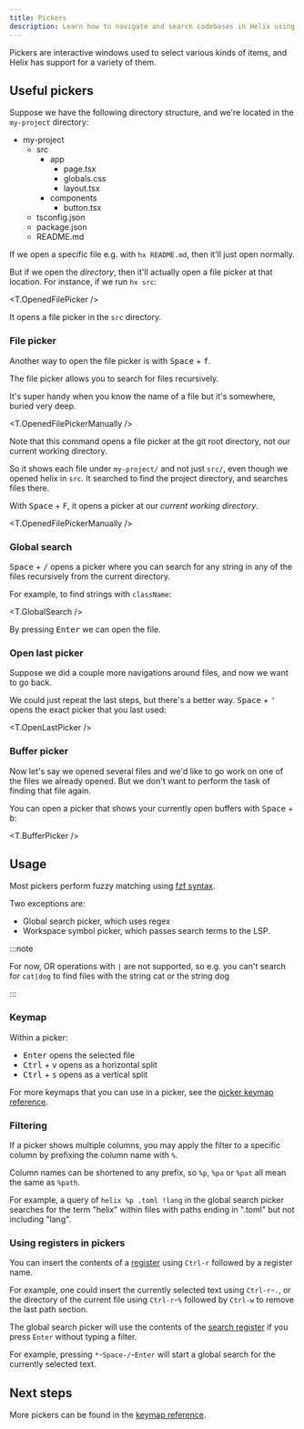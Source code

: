 ```yaml
---
title: Pickers
description: Learn how to navigate and search codebases in Helix using tools such as fuzzy finder, workspace symbol search and more
---
```





Pickers are interactive windows used to select various kinds of items, and Helix has support for a variety of them.

## Useful pickers

Suppose we have the following directory structure, and we're located in the `my-project` directory:

<FileTree>

- my-project
  - src
    - app
      - page.tsx
      - globals.css
      - layout.tsx
    - components
      - button.tsx
  - tsconfig.json
  - package.json
  - README.md

</FileTree>

If we open a specific file e.g. with `hx README.md`, then it'll just open normally.

But if we open the _directory_, then it'll actually open a file picker at that location. For instance, if we run `hx src`:

<T.OpenedFilePicker />

It opens a file picker in the `src` directory.

### File picker

Another way to open the file picker is with <kbd>Space</kbd> + <kbd>f</kbd>.

The file picker allows you to search for files recursively.

It's super handy when you know the name of a file but it's somewhere, buried very deep.

<T.OpenedFilePickerManually />

Note that this command opens a file picker at the git root directory, not our current working directory.

So it shows each file under `my-project/` and not just `src/`, even though we opened helix in `src`. It searched to find the project directory, and searches files there.

With <kbd>Space</kbd> + <kbd>F</kbd>, it opens a picker at our _current working directory_.

<T.OpenedFilePickerManually />

### Global search

<kbd>Space</kbd> + <kbd>/</kbd> opens a picker where you can search for any string in any of the files recursively from the current directory.

For example, to find strings with `className`:

<T.GlobalSearch />

By pressing <kbd>Enter</kbd> we can open the file.

### Open last picker

Suppose we did a couple more navigations around files, and now we want to go back.

We could just repeat the last steps, but there's a better way. <kbd>Space</kbd> + <kbd>'</kbd> opens the exact picker that you last used:

<T.OpenLastPicker />

### Buffer picker

Now let's say we opened several files and we'd like to go work on one of the files we already opened. But we don't want to perform the task of finding that file again.

You can open a picker that shows your currently open buffers with <kbd>Space</kbd> + <kbd>b</kbd>:

<T.BufferPicker />

## Usage

Most pickers perform fuzzy matching using [fzf syntax](https://github.com/junegunn/fzf?tab=readme-ov-file#search-syntax).

Two exceptions are:

- Global search picker, which uses regex
- Workspace symbol picker, which passes search terms to the LSP.

:::note

For now, OR operations with `|` are not supported, so e.g. you can't search for `cat|dog` to find files with the string cat or the string dog

:::

### Keymap

Within a picker:

- <kbd>Enter</kbd> opens the selected file
- <kbd>Ctrl</kbd> + <kbd>v</kbd> opens as a horizontal split
- <kbd>Ctrl</kbd> + <kbd>s</kbd> opens as a vertical split

For more keymaps that you can use in a picker, see the [picker keymap reference](/reference/keymap#picker).

<Master>

### Filtering

If a picker shows multiple columns, you may apply the filter to a specific column by prefixing the column name with `%`.

Column names can be shortened to any prefix, so `%p`, `%pa` or `%pat` all mean the same as `%path`.

For example, a query of `helix %p .toml !lang` in the global search picker searches for the term "helix" within files with paths ending in ".toml" but not including "lang".

</Master>

### Using registers in pickers

You can insert the contents of a [register](/usage/registers) using `Ctrl-r` followed by a register name.

For example, one could insert the currently selected text using `Ctrl-r`-`.`, or the directory of the current file using `Ctrl-r`-`%` followed by `Ctrl-w` to remove the last path section.

The global search picker will use the contents of the [search register](/usage/registers#default-registers) if you press `Enter` without typing a filter.

For example, pressing `*`-`Space-/`-`Enter` will start a global search for the currently selected text.

## Next steps

More pickers can be found in the [keymap reference](/reference/keymap#space-mode).
